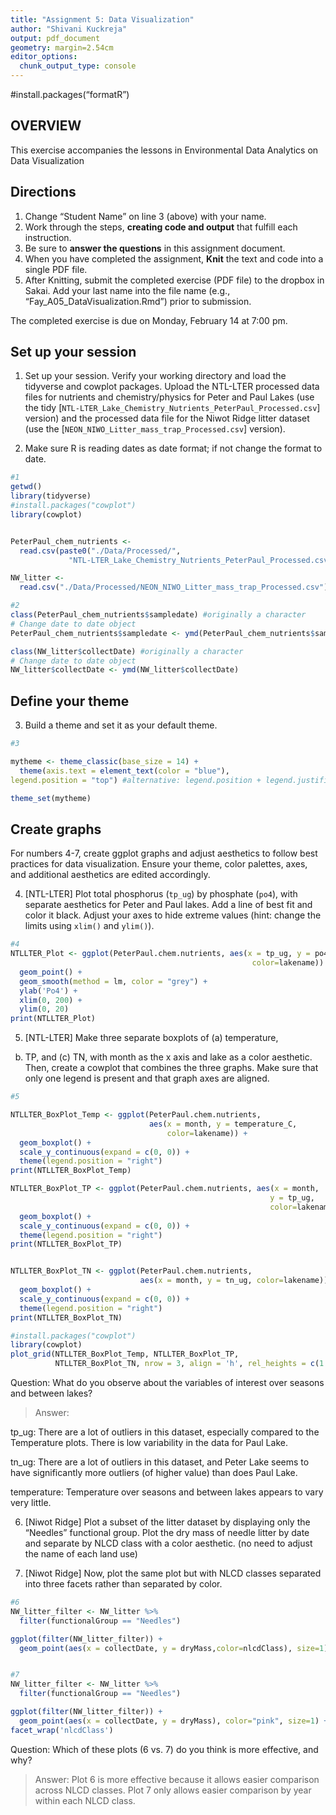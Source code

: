 ```yaml
---
title: "Assignment 5: Data Visualization"
author: "Shivani Kuckreja"
output: pdf_document
geometry: margin=2.54cm
editor_options: 
  chunk_output_type: console
---
```


#install.packages("formatR")

## OVERVIEW

This exercise accompanies the lessons in Environmental Data Analytics on Data
Visualization 

## Directions
1. Change "Student Name" on line 3 (above) with your name.
2. Work through the steps, **creating code and output** that fulfill each 
instruction.
3. Be sure to **answer the questions** in this assignment document.
4. When you have completed the assignment, **Knit** the text and code into a 
single PDF file.
5. After Knitting, submit the completed exercise (PDF file) to the dropbox in 
Sakai. Add your last name into the file name 
(e.g., "Fay_A05_DataVisualization.Rmd") prior to submission.

The completed exercise is due on Monday, February 14 at 7:00 pm.

## Set up your session 
1. Set up your session. Verify your working directory and load the tidyverse 
and cowplot packages. Upload the NTL-LTER processed data files for nutrients 
and chemistry/physics for Peter and Paul Lakes (use the tidy 
[`NTL-LTER_Lake_Chemistry_Nutrients_PeterPaul_Processed.csv`] version) and 
the processed data file for the Niwot Ridge litter dataset (use the [`NEON_NIWO_Litter_mass_trap_Processed.csv`] version). 

2. Make sure R is reading dates as date format; if not change the format to date.

```r

#1
getwd()
library(tidyverse)
#install.packages("cowplot")
library(cowplot)


PeterPaul_chem_nutrients <- 
  read.csv(paste0("./Data/Processed/",
             "NTL-LTER_Lake_Chemistry_Nutrients_PeterPaul_Processed.csv"))

NW_litter <-
  read.csv("./Data/Processed/NEON_NIWO_Litter_mass_trap_Processed.csv")

#2 
class(PeterPaul_chem_nutrients$sampledate) #originally a character
# Change date to date object
PeterPaul_chem_nutrients$sampledate <- ymd(PeterPaul_chem_nutrients$sampledate)

class(NW_litter$collectDate) #originally a character
# Change date to date object
NW_litter$collectDate <- ymd(NW_litter$collectDate)

```
## Define your theme
3. Build a theme and set it as your default theme.

```r
#3

mytheme <- theme_classic(base_size = 14) +
  theme(axis.text = element_text(color = "blue"), 
legend.position = "top") #alternative: legend.position + legend.justification

theme_set(mytheme)
```

## Create graphs
For numbers 4-7, create ggplot graphs and adjust aesthetics to follow best 
practices for data visualization. Ensure your theme, color palettes, axes, 
and additional aesthetics are edited accordingly.

4. [NTL-LTER] Plot total phosphorus (`tp_ug`) by phosphate (`po4`), with 
separate aesthetics for Peter and Paul lakes. Add a line of best fit and 
color it black. Adjust your axes to hide extreme values (hint: change the 
limits using `xlim()` and `ylim()`).

```r
#4
NTLLTER_Plot <- ggplot(PeterPaul.chem.nutrients, aes(x = tp_ug, y = po4, 
                                                      color=lakename)) +
  geom_point() +
  geom_smooth(method = lm, color = "grey") +
  ylab('Po4') +
  xlim(0, 200) +
  ylim(0, 20) 
print(NTLLTER_Plot)

```


5. [NTL-LTER] Make three separate boxplots of (a) temperature, 
(b) TP, and (c) TN, with month as the x axis and lake as a color 
aesthetic. Then, create a cowplot that combines the three graphs. 
Make sure that only one legend is present and that graph axes are aligned.

```r
#5

NTLLTER_BoxPlot_Temp <- ggplot(PeterPaul.chem.nutrients, 
                               aes(x = month, y = temperature_C, 
                                   color=lakename)) +
  geom_boxplot() +
  scale_y_continuous(expand = c(0, 0)) +
  theme(legend.position = "right")
print(NTLLTER_BoxPlot_Temp)

NTLLTER_BoxPlot_TP <- ggplot(PeterPaul.chem.nutrients, aes(x = month, 
                                                          y = tp_ug, 
                                                          color=lakename)) +
  geom_boxplot() +
  scale_y_continuous(expand = c(0, 0)) +
  theme(legend.position = "right")
print(NTLLTER_BoxPlot_TP)


NTLLTER_BoxPlot_TN <- ggplot(PeterPaul.chem.nutrients, 
                             aes(x = month, y = tn_ug, color=lakename)) +
  geom_boxplot() +
  scale_y_continuous(expand = c(0, 0)) +
  theme(legend.position = "right")
print(NTLLTER_BoxPlot_TN)

#install.packages("cowplot") 
library(cowplot)
plot_grid(NTLLTER_BoxPlot_Temp, NTLLTER_BoxPlot_TP, 
          NTLLTER_BoxPlot_TN, nrow = 3, align = 'h', rel_heights = c(1.25, 1)) 

```

Question: What do you observe about the variables of interest over 
seasons and between lakes? 

> Answer: 

tp_ug: There are a lot of outliers in this dataset, especially 
compared to the Temperature plots. There is low variability in 
the data for Paul Lake.  

tn_ug: There are a lot of outliers in this dataset, and Peter Lake 
seems to have significantly more outliers (of higher value) than does Paul Lake. 

temperature: Temperature over seasons and between lakes appears 
to vary very little. 

6. [Niwot Ridge] Plot a subset of the litter dataset by displaying 
only the "Needles" functional group. Plot the dry mass of needle litter 
by date and separate by NLCD class with a color aesthetic. (no need to 
adjust the name of each land use)

7. [Niwot Ridge] Now, plot the same plot but with NLCD classes separated 
into three facets rather than separated by color. 

```r
#6
NW_litter_filter <- NW_litter %>% 
  filter(functionalGroup == "Needles") 

ggplot(filter(NW_litter_filter)) +
  geom_point(aes(x = collectDate, y = dryMass,color=nlcdClass), size=1)


#7
NW_litter_filter <- NW_litter %>% 
  filter(functionalGroup == "Needles") 

ggplot(filter(NW_litter_filter)) +
  geom_point(aes(x = collectDate, y = dryMass), color="pink", size=1) +
facet_wrap('nlcdClass') 


```
Question: Which of these plots (6 vs. 7) do you think is more effective, and why? 

> Answer: Plot 6 is more effective because it allows easier comparison across 
NLCD classes. Plot 7 only allows easier comparison by year within each 
NLCD class.  
